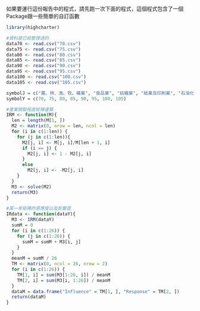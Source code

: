 如果要運行這份報告中的程式，請先跑一次下面的程式，這個程式包含了一個Package跟一些簡單的自訂函數

```r
library(highcharter)

#資料是已經整理過的
data70 <- read.csv("70.csv")
data75 <- read.csv("75.csv")
data80 <- read.csv("80.csv")
data85 <- read.csv("85.csv")
data90 <- read.csv("90.csv")
data95 <- read.csv("95.csv")
data100 <- read.csv("100.csv")
data105 <- read.csv("105.csv")

symbolJ = c("農、林、漁、牧、礦業", "食品業", "紡織業", "紙業及印刷業", "石油化學工業", "生技製藥與醫療保健業", "非金屬礦物製品製造業", "金屬工業", "電子零組件製造業", "光電材料及元件業", "資訊電子業", "通訊業", "電力設備製造業", "機械設備製造業", "運輸工具及零件製造業", "綜合用品製造業", "水電燃氣業", "營造及不動產業", "批發及零售業", "運輸及倉儲業", "觀光、餐飲及休閒業", "文化創意產業", "金融、保險及證券業", "工商及個人服務業", "環保、教育及社會服務", "其他")
symbolY = c(70, 75, 80, 85, 90, 95, 100, 105)

#產業關聯程度矩陣運算
IRM <- function(M){
  len = length(M[1, ])
  M2 <- matrix(0, nrow = len, ncol = len)
  for (i in c(1:len)) {
    for (j in c(1:len)){
      M2[j, i] <- M[j, i]/M[len + 1, i]
      if (i == j) {
        M2[j, i] <- 1 - M2[j, i]
      }
      else  
        M2[j, i] <- -M2[j, i]
    }
  }
  M3 <- solve(M2)
  return(M3)
}

#某一年矩陣的感應度以及影響度
IRdata <- function(dataY){
  M3 <- IRM(dataY)
  sumM = 0
  for (i in c(1:26)) {
    for (j in c(1:26)) {
      sumM = sumM + M3[i, j]
    }
  }
  meanM = sumM / 26
  TM <- matrix(0, ncol = 26, nrow = 2)
  for (i in c(1:26)) {
    TM[1, i] = sum(M3[1:26, i]) / meanM
    TM[2, i] = sum(M3[i, 1:26]) / meanM
  }
  dataM = data.frame("Influence" = TM[1, ], "Response" = TM[2, ])
  return(dataM)
}
```
